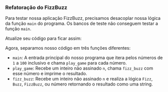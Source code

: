
### Refatoração do FizzBuzz

Para testar nossa aplicação FizzBuzz, precisamos desacoplar nossa lógica da função `main` do programa.
Os bancos de teste não conseguem testar a função `main`.

Atualize seu código para ficar assim:

<FizzBuzzRefactorRustCode />

Agora, separamos nosso código em três funções diferentes:

- `main`: A entrada principal do nosso programa que itera pelos números de `1` a `100` inclusivo e chama `play_game` para cada número.
- `play_game`: Recebe um inteiro não assinado `n`, chama `fizz_buzz` com esse número e imprime o resultado.
- `fizz_buzz`: Recebe um inteiro não assinado `n` e realiza a lógica `Fizz`, `Buzz`, `FizzBuzz`, ou número retornando o resultado como uma string.